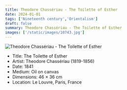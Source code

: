 ```yaml
---
title: Theodore Chassériau - The Toilette of Esther
date: 2024-01-01
tags: ['Nineteenth century','Orientalism']
draft: false
summary: Theodore Chassériau - The Toilette of Esther
images: ['/static/images/10743.jpg']
---
```


![Theodore Chassériau - The Toilette of Esther](/static/images/10743.jpg)

* Title: The Toilette of Esther
* Artist: Theodore Chassériau (1819-1856)
* Date: 1841
* Medium: Oil on canvas
* Dimensions: 46 × 36 cm
* Location: Le Louvre, Paris, France


